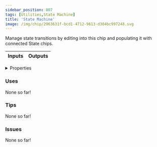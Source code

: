 ```yaml
---
sidebar_position: 807
tags: [Utilities,State Machine]
title: 'State Machine'
image: /img/chip/2963631f-bcd1-4712-9613-d304bc997248.svg
---
```


Manage state transitions by editing into this chip and populating it with connected State chips.



<IChip uuid="2963631f-bcd1-4712-9613-d304bc997248"/>

<table><thead><tr><th>Inputs</th><th>Outputs</th></tr></thead><tbody /></table>

<details>
  <summary>Properties</summary>
  <div>
    <div>
    <table>
      <tbody>
        <tr>
          <td>Is beta required?</td>
          <td>No</td>
        </tr>
        <tr>
          <td>Is chip a trolling risk?</td>
          <td>No</td>
        </tr>
        <tr>
          <td>Is chip a role assignment risk?</td>
          <td>No</td>
        </tr>
        <tr>
          <td>Chip UUID</td>
          <td>2963631f-bcd1-4712-9613-d304bc997248</td>
        </tr>
        <tr>
          <td>Room availability</td>
          <td>Available everywhere</td>
        </tr>
      </tbody>
    </table>
    </div>
  </div>
</details>

### Uses

None so far!

### Tips

None so far!

### Issues

None so far!